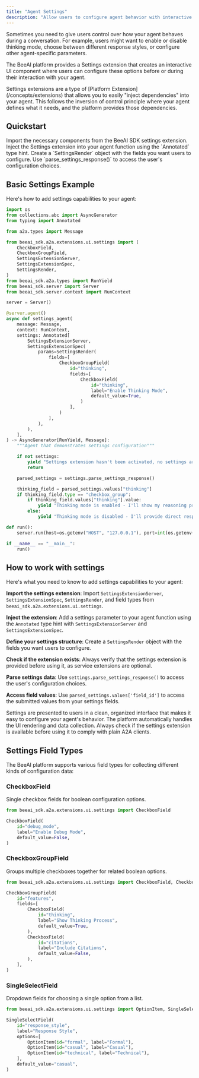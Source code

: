 ```yaml
---
title: "Agent Settings"
description: "Allow users to configure agent behavior with interactive settings"
---
```


Sometimes you need to give users control over how your agent behaves during a conversation. For example, users might want to enable or disable thinking mode, choose between different response styles, or configure other agent-specific parameters.

The BeeAI platform provides a Settings extension that creates an interactive UI component where users can configure these options before or during their interaction with your agent.

<Tip>
Settings extensions are a type of [Platform Extension](/concepts/extensions) that allows you to easily "inject dependencies" into your agent. This follows the inversion of control principle where your agent defines what it needs, and the platform provides those dependencies.
</Tip>

## Quickstart

<Steps>
<Step title="Import the Settings extension">
Import the necessary components from the BeeAI SDK settings extension.
</Step>

<Step title="Add settings parameter to your agent">
Inject the Settings extension into your agent function using the `Annotated` type hint.
</Step>

<Step title="Define your settings structure">
Create a `SettingsRender` object with the fields you want users to configure.
</Step>

<Step title="Process settings data">
Use `parse_settings_response()` to access the user's configuration choices.
</Step>
</Steps>

## Basic Settings Example

Here's how to add settings capabilities to your agent:

```python
import os
from collections.abc import AsyncGenerator
from typing import Annotated

from a2a.types import Message

from beeai_sdk.a2a.extensions.ui.settings import (
    CheckboxField,
    CheckboxGroupField,
    SettingsExtensionServer,
    SettingsExtensionSpec,
    SettingsRender,
)
from beeai_sdk.a2a.types import RunYield
from beeai_sdk.server import Server
from beeai_sdk.server.context import RunContext

server = Server()

@server.agent()
async def settings_agent(
    message: Message,
    context: RunContext,
    settings: Annotated[
        SettingsExtensionServer,
        SettingsExtensionSpec(
            params=SettingsRender(
                fields=[
                    CheckboxGroupField(
                        id="thinking",
                        fields=[
                            CheckboxField(
                                id="thinking",
                                label="Enable Thinking Mode",
                                default_value=True,
                            )
                        ],
                    )
                ],
            ),
        ),
    ],
) -> AsyncGenerator[RunYield, Message]:
    """Agent that demonstrates settings configuration"""

    if not settings:
        yield "Settings extension hasn't been activated, no settings are available"
        return

    parsed_settings = settings.parse_settings_response()

    thinking_field = parsed_settings.values["thinking"]
    if thinking_field.type == "checkbox_group":
        if thinking_field.values["thinking"].value:
            yield "Thinking mode is enabled - I'll show my reasoning process.\n"
        else:
            yield "Thinking mode is disabled - I'll provide direct responses.\n"

def run():
    server.run(host=os.getenv("HOST", "127.0.0.1"), port=int(os.getenv("PORT", 8000)))

if __name__ == "__main__":
    run()
```

## How to work with settings

Here's what you need to know to add settings capabilities to your agent:

**Import the settings extension**: Import `SettingsExtensionServer`, `SettingsExtensionSpec`, `SettingsRender`, and field types from `beeai_sdk.a2a.extensions.ui.settings`.

**Inject the extension**: Add a settings parameter to your agent function using the `Annotated` type hint with `SettingsExtensionServer` and `SettingsExtensionSpec`.

**Define your settings structure**: Create a `SettingsRender` object with the fields you want users to configure.

**Check if the extension exists**: Always verify that the settings extension is provided before using it, as service extensions are optional.

**Parse settings data**: Use `settings.parse_settings_response()` to access the user's configuration choices.

**Access field values**: Use `parsed_settings.values['field_id']` to access the submitted values from your settings fields.

<Tip>
Settings are presented to users in a clean, organized interface that makes it easy to configure your agent's behavior. The platform automatically handles the UI rendering and data collection.
</Tip>

<Warning>
Always check if the settings extension is available before using it to comply with plain A2A clients.
</Warning>

## Settings Field Types

The BeeAI platform supports various field types for collecting different kinds of configuration data:

### CheckboxField
Single checkbox fields for boolean configuration options.

```python
from beeai_sdk.a2a.extensions.ui.settings import CheckboxField

CheckboxField(
    id="debug_mode", 
    label="Enable Debug Mode", 
    default_value=False,
)
```

### CheckboxGroupField
Groups multiple checkboxes together for related boolean options.

```python
from beeai_sdk.a2a.extensions.ui.settings import CheckboxField, CheckboxGroupField

CheckboxGroupField(
    id="features",
    fields=[
        CheckboxField(
            id="thinking",
            label="Show Thinking Process",
            default_value=True,
        ),
        CheckboxField(
            id="citations",
            label="Include Citations",
            default_value=False,
        ),
    ],
)
```

### SingleSelectField
Dropdown fields for choosing a single option from a list.

```python
from beeai_sdk.a2a.extensions.ui.settings import OptionItem, SingleSelectField

SingleSelectField(
    id="response_style", 
    label="Response Style",
    options=[
        OptionItem(id="formal", label="Formal"),
        OptionItem(id="casual", label="Casual"),
        OptionItem(id="technical", label="Technical"),
    ],
    default_value="casual",
)
```



